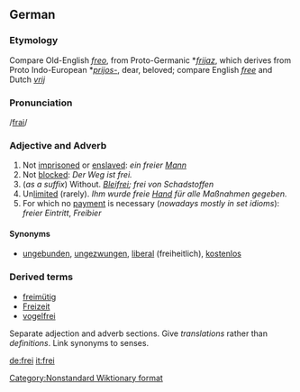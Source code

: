 ==German==
===Etymology===
Compare Old-English ''[[freo]]'', from Proto-Germanic *''[[frijaz]]'', which derives from Proto Indo-European *''[[prijos-]]'', dear, beloved; compare English ''[[free]]'' and Dutch ''[[vrij]]''

===Pronunciation===
/[[Pronunciation guide|frai]]/
===Adjective and Adverb===
# Not [[imprisoned]] or [[enslaved]]: ''ein freier [[Mann]]''
# Not [[blocked]]: ''Der Weg ist frei.''
# (''as a suffix'') Without. ''[[Blei]]frei; frei von Schadstoffen''
# Un[[limit]]ed (rarely). ''Ihm wurde freie [[Hand]] für alle Maßnahmen gegeben.''
# For which no [[payment]] is necessary (''nowadays mostly in set idioms''): ''freier Eintritt'', ''Freibier''

====Synonyms====
<!--for which senses?-->
*[[ungebunden]], [[ungezwungen]], [[liberal]] (freiheitlich), [[kostenlos]]

===Derived terms===
*[[freimütig]]
*[[Freizeit]]
*[[vogelfrei]]

{{rfc}} Separate adjection and adverb sections.  Give ''translations'' rather than ''definitions''.  Link synonyms to senses.

[[de:frei]]
[[it:frei]]
[[Category:Nonstandard Wiktionary format]]<!-- 2 parts of speech in one heading -->